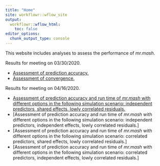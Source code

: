 ```yaml
---
title: "Home"
site: workflowr::wflow_site
output:
  workflowr::wflow_html:
    toc: false
editor_options:
  chunk_output_type: console
---
```


This website includes analyses to assess the performance of *mr.mash*.

Results for meeting on 03/30/2020.

+ [Assessment of prediction accuracy.](results_accuracy.html)
+ [Assessment of convergence.](results_convergence.html)

Results for meeting on 04/16/2020.

+ [Assessment of prediction accuracy and run time of *mr.mash* with different options in the following simulation scenario: independent predictors, shared effects, lowly correlated residuals.](results_indepX_lowcorrV_sharedB.html)
+ [Assessment of prediction accuracy and run time of *mr.mash* with different options in the following simulation scenario: independent predictors, independent effects, lowly correlated residuals.]
+ [Assessment of prediction accuracy and run time of *mr.mash* with different options in the following simulation scenario: correlated predictors, shared effects, lowly correlated residuals.]
+ [Assessment of prediction accuracy and run time of *mr.mash* with different options in the following simulation scenario: correlated predictors, independent effects, lowly correlated residuals.]
